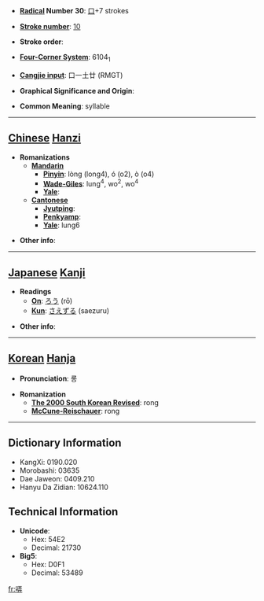 * '''[[Wiktionary:Chinese radical index| Radical]] Number 30''': [[Wiktionary:Chinese radical index 口|口]]+7 strokes

* '''[[Wiktionary:Chinese total strokes index|Stroke number]]''': [[Wiktionary:Chinese total strokes index 10|10]]

* '''Stroke order''': 

* '''[[Wiktionary:Chinese four corner index|Four-Corner System]]''': 6104<sub>1</sub>

* '''[[Wiktionary:Chinese Cangjie index|Cangjie input]]''': 口一土廿 (RMGT)

* '''Graphical Significance and Origin''': 

* '''Common Meaning''': syllable

----

== [[Chinese]] [[Hanzi]] ==

* '''Romanizations'''
** '''[[Mandarin]]'''
*** '''[[Pinyin]]''': lòng (long4), ó (o2), ò (o4)
*** '''[[Wade-Giles]]''': lung<sup>4</sup>, wo<sup>2</sup>, wo<sup>4</sup>
*** '''[[Yale]]''': 
** '''[[Cantonese]]'''
*** '''[[Jyutping]]''':
*** '''[[Penkyamp]]''': 
*** '''[[Yale]]''': lung6

* '''Other info''': 

----

== [[Japanese]] [[Kanji]] ==

* '''Readings'''
** '''[[On]]''': [[ろう]] (rō)
** '''[[Kun]]''': [[さえずる]] (saezuru)

* '''Other info''':  

----

== [[Korean]] [[Hanja]] ==

* '''Pronunciation''': 롱

* '''Romanization'''
** '''[[The 2000 South Korean Revised Romanization|The 2000 South Korean Revised]]''': rong
** '''[[McCune-Reischauer]]''': rong

----

== Dictionary Information ==

* KangXi: 0190.020
* Morobashi: 03635
* Dae Jaweon: 0409.210
* Hanyu Da Zidian: 10624.110

== Technical Information ==

* '''Unicode''':
** Hex: 54E2
** Decimal: 21730
* '''Big5''':
** Hex: D0F1
** Decimal: 53489

[[fr:哢]]